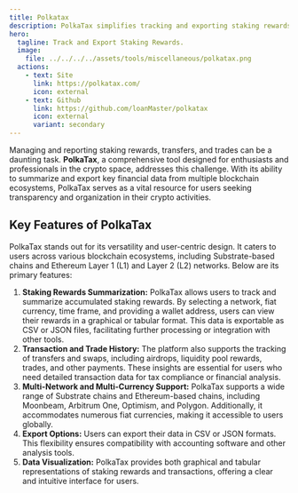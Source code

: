 ```yaml
---
title: Polkatax
description: PolkaTax simplifies tracking and exporting staking rewards, transfers, and trades across Substrate and Ethereum chains for accurate reporting..
hero:
  tagline: Track and Export Staking Rewards.
  image: 
    file: ../../../../assets/tools/miscellaneous/polkatax.png
  actions:
    - text: Site
      link: https://polkatax.com/
      icon: external
    - text: Github
      link: https://github.com/loanMaster/polkatax
      icon: external
      variant: secondary
---
```



Managing and reporting staking rewards, transfers, and trades can be a daunting task. **PolkaTax**, a comprehensive tool designed for enthusiasts and professionals in the crypto space, addresses this challenge. With its ability to summarize and export key financial data from multiple blockchain ecosystems, PolkaTax serves as a vital resource for users seeking transparency and organization in their crypto activities.

## Key Features of PolkaTax
PolkaTax stands out for its versatility and user-centric design. It caters to users across various blockchain ecosystems, including Substrate-based chains and Ethereum Layer 1 (L1) and Layer 2 (L2) networks. Below are its primary features:
1. **Staking Rewards Summarization:** PolkaTax allows users to track and summarize accumulated staking rewards. By selecting a network, fiat currency, time frame, and providing a wallet address, users can view their rewards in a graphical or tabular format. This data is exportable as CSV or JSON files, facilitating further processing or integration with other tools.
2. **Transaction and Trade History:** The platform also supports the tracking of transfers and swaps, including airdrops, liquidity pool rewards, trades, and other payments. These insights are essential for users who need detailed transaction data for tax compliance or financial analysis.
3. **Multi-Network and Multi-Currency Support:** PolkaTax supports a wide range of Substrate chains and Ethereum-based chains, including Moonbeam, Arbitrum One, Optimism, and Polygon. Additionally, it accommodates numerous fiat currencies, making it accessible to users globally.
4. **Export Options:** Users can export their data in CSV or JSON formats. This flexibility ensures compatibility with accounting software and other analysis tools.
5. **Data Visualization:** PolkaTax provides both graphical and tabular representations of staking rewards and transactions, offering a clear and intuitive interface for users.
